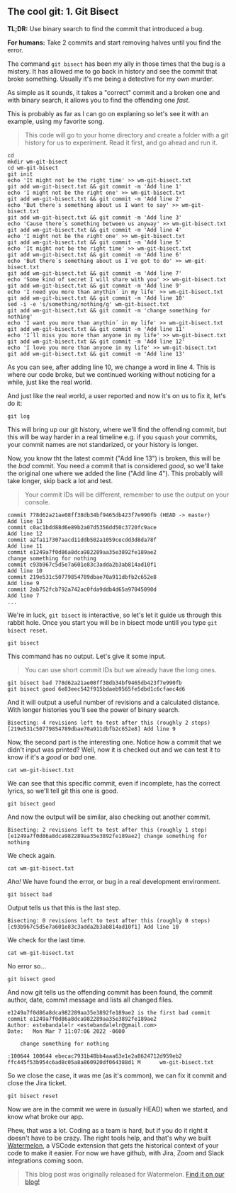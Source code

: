## The cool git: 1. Git Bisect

**TL;DR:** Use binary search to find the commit that introduced a bug.

**For humans:** Take 2 commits and start removing halves until you find the error.

The command `git bisect` has been my ally in those times that the bug is a mistery. It has allowed me to go back in history and see the commit that broke something. Usually it's me being a detective for my own murder.

As simple as it sounds, it takes a "correct" commit and a broken one and with binary search, it allows you to find the offending one _fast_.
 
 This is probably as far as I can go on explaning so let's see it with an example, using my favorite song.

> This code will go to your home directory and create a folder with a git history for us to experiment. Read it first, and go ahead and run it.

```shell 
cd 
mkdir wm-git-bisect
cd wm-git-bisect
git init
echo 'It might not be the right time' >> wm-git-bisect.txt
git add wm-git-bisect.txt && git commit -m 'Add line 1'
echo 'I might not be the right one' >> wm-git-bisect.txt
git add wm-git-bisect.txt && git commit -m 'Add line 2'
echo 'But there´s something about us I want to say' >> wm-git-bisect.txt
git add wm-git-bisect.txt && git commit -m 'Add line 3'
echo 'Cause there´s something between us anyway' >> wm-git-bisect.txt
git add wm-git-bisect.txt && git commit -m 'Add line 4'
echo 'I might not be the right one' >> wm-git-bisect.txt
git add wm-git-bisect.txt && git commit -m 'Add line 5'
echo 'It might not be the right time' >> wm-git-bisect.txt
git add wm-git-bisect.txt && git commit -m 'Add line 6'
echo 'But there´s something about us I´ve got to do' >> wm-git-bisect.txt
git add wm-git-bisect.txt && git commit -m 'Add line 7'
echo 'Some kind of secret I will share with you' >> wm-git-bisect.txt
git add wm-git-bisect.txt && git commit -m 'Add line 9'
echo 'I need you more than anythin´ in my life' >> wm-git-bisect.txt
git add wm-git-bisect.txt && git commit -m 'Add line 10'
sed -i -e 's/something/nothing/g' wm-git-bisect.txt
git add wm-git-bisect.txt && git commit -m 'change something for nothing'
echo 'I want you more than anythin´ in my life' >> wm-git-bisect.txt
git add wm-git-bisect.txt && git commit -m 'Add line 11'
echo 'I´ll miss you more than anyone in my life' >> wm-git-bisect.txt
git add wm-git-bisect.txt && git commit -m 'Add line 12'
echo 'I love you more than anyone in my life' >> wm-git-bisect.txt
git add wm-git-bisect.txt && git commit -m 'Add line 13'
```
As you can see, after adding line 10, we change a word in line 4. This is where our code broke, but we continued working without noticing for a while, just like the real world. 

And just like the real world, a user reported and now it's on us to fix it, let's do it:

```shell 
git log
```
This will bring up our git history, where we'll find the offending commit, but this will be way harder in a real timeline e.g. if you ```squash``` your commits, your commit names are not standarized, or your history is longer.

Now, you know tht the latest commit ("Add line 13") is broken, this will be the *bad* commit. You need a commit that is considered *good*, so we'll take the original one where we added the line ("Add line 4"). This probably will take longer, skip back a lot and test.
> Your commit IDs will be different, remember to use the output on your console.

```shell 
commit 778d62a21ae08ff38db34bf9465db423f7e990fb (HEAD -> master)                                                                     
Add line 13    
commit c0ac1bdd88d6e89b2a07d5356dd50c3720fc9ace
Add line 12    
commit a2fa117307aacd11ddb502a1059cecdd3d8da78f
Add line 11    
commit e1249a7f0d86a8dca982289aa35e3892fe189ae2
change something for nothing  
commit c93b967c5d5e7a601e83c3adda2b3ab814ad10f1
Add line 10    
commit 219e531c50779854789dbae70a911dbfb2c652e8
Add line 9     
commit 2ab752fcb792a742ac0fda9ddb4d65a97045090d
Add line 7                             
...            
```
We're in luck, ```git bisect``` is interactive, so let's let it guide us through this rabbit hole. Once you start you will be in bisect mode untill you type ```git bisect reset```.
```shell 
git bisect
```
This command has no output. Let's give it some input.
> You can use short commit IDs but we already have the long ones.

```shell
git bisect bad 778d62a21ae08ff38db34bf9465db423f7e990fb
git bisect good 6e83eec542f915bdaeb9565fe5dbd1c6cfaec4d6
```
And it will output a useful number of revisions and a calculated distance. With longer histories you'll see the power of binary search.

```shell 
Bisecting: 4 revisions left to test after this (roughly 2 steps)
[219e531c50779854789dbae70a911dbfb2c652e8] Add line 9
```
Now, the second part is the interesting one. Notice how a commit that we didn't input was printed? Well, now it is checked out and we can test it to know if it's a *good* or *bad* one.
```shell 
cat wm-git-bisect.txt
```
We can see that this specific commit, even if incomplete, has the correct lyrics, so we'll tell git this one is good.
```shell 
git bisect good
```
And now the output will be similar, also checking out another commit. 
```shell 
Bisecting: 2 revisions left to test after this (roughly 1 step)
[e1249a7f0d86a8dca982289aa35e3892fe189ae2] change something for nothing
```
We check again.
```shell 
cat wm-git-bisect.txt
```
*Aha!* We have found the error, or bug in a real development environment.
```shell 
git bisect bad
```
Output tells us that this is the last step.
```shell 
Bisecting: 0 revisions left to test after this (roughly 0 steps)
[c93b967c5d5e7a601e83c3adda2b3ab814ad10f1] Add line 10
```
We check for the last time.
```shell 
cat wm-git-bisect.txt
```
No error so...
```shell 
git bisect good
```
And now git tells us the offending commit has been found, the commit author, date, commit message and lists all changed files.
```shell 
e1249a7f0d86a8dca982289aa35e3892fe189ae2 is the first bad commit
commit e1249a7f0d86a8dca982289aa35e3892fe189ae2
Author: estebandalelr <estebandalelr@gmail.com>
Date:   Mon Mar 7 11:07:06 2022 -0600

    change something for nothing

:100644 100644 ebecac7931b48bb4aaa63e1e2a8624712d959eb2 ffc445f53b954c6ad8c05a8a860920df064388d1 M      wm-git-bisect.txt
```
So we close the case, it was me (as it's common), we can fix it commit and close the Jira ticket.
```shell 
git bisect reset
```
Now we are in the commit we were in (usually HEAD) when we started, and know what broke our app.

Phew, that was a lot. Coding as a team is hard, but if you do it right it doesn't have to be crazy. The right tools help, and that's why we built [Watermelon](https://watermelon.tools), a VSCode extension that gets the historical context of your code to make it easier. For now we have github, with Jira, Zoom and Slack integrations coming soon.

> This blog post was originally released for Watermelon. [Find it on our blog!](https://watermelon.tools/post/the-cool-git-git-bisect)